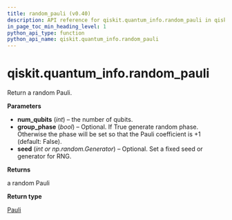 ```yaml
---
title: random_pauli (v0.40)
description: API reference for qiskit.quantum_info.random_pauli in qiskit v0.40
in_page_toc_min_heading_level: 1
python_api_type: function
python_api_name: qiskit.quantum_info.random_pauli
---
```


<span id="qiskit-quantum-info-random-pauli" />

# qiskit.quantum\_info.random\_pauli

<Function id="qiskit.quantum_info.random_pauli" isDedicatedPage={true} github="https://github.com/qiskit/qiskit/tree/stable/0.23/qiskit/quantum_info/operators/symplectic/random.py" signature="random_pauli(num_qubits, group_phase=False, seed=None)">
  Return a random Pauli.

  **Parameters**

  *   **num\_qubits** (*int*) – the number of qubits.
  *   **group\_phase** (*bool*) – Optional. If True generate random phase. Otherwise the phase will be set so that the Pauli coefficient is +1 (default: False).
  *   **seed** (*int or np.random.Generator*) – Optional. Set a fixed seed or generator for RNG.

  **Returns**

  a random Pauli

  **Return type**

  [Pauli](qiskit.quantum_info.Pauli "qiskit.quantum_info.Pauli")
</Function>

